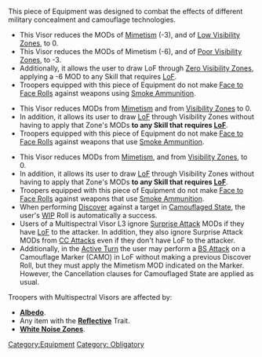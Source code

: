{{n5-section-equipment}}


This piece of Equipment was designed to combat the effects of different military concealment and camouflage technologies.

{{css_skillbox |black| MULTISPECTRAL VISOR LEVEL 1 | AUTOMATIC EQUIPMENT }}
{{skill-label | Obligatory }}
{{effects}}
* This Visor reduces the MODs of [[Mimetism]] (-3), and of [[Low Visibility Zone]]s, to 0.
* This Visor reduces the MODs of Mimetism (-6), and of [[Poor Visibility Zone]]s, to -3.
* Additionally, it allows the user to draw LoF through [[Zero Visibility Zone]]s, applying a -6 MOD to any Skill that requires [[LoF]].
* Troopers equipped with this piece of Equipment do not make [[Face to Face Roll]]s against weapons using [[Smoke Ammunition]].
{{css_skillbox-end}}


{{css_skillbox |black| MULTISPECTRAL VISOR LEVEL 2 | AUTOMATIC EQUIPMENT }}
{{skill-label | Obligatory }}

{{effects}}
* This Visor reduces MODs from [[Mimetism]] and from [[Visibility Zone]]s to 0.
* In addition, it allows its user to draw [[LoF]] through Visibility Zones without having to apply that Zone's MODs '''to any Skill that requires [[LoF]]'''.
* Troopers equipped with this piece of Equipment do not make [[Face to Face Roll]]s against weapons that use [[Smoke Ammunition]].
{{css_skillbox-end}}


{{css_skillbox |black| MULTISPECTRAL VISOR LEVEL 3 | AUTOMATIC EQUIPMENT }}
{{skill-label | Obligatory }}
{{effects}}
* This Visor reduces MODs from [[Mimetism]], and from [[Visibility Zone]]s, to 0.
* In addition, it allows its user to draw [[LoF]] through Visibility Zones without having to apply that Zone's MODs '''to any Skill that requires [[LoF]]'''.
* Troopers equipped with this piece of Equipment do not make [[Face to Face Roll]]s against weapons that use [[Smoke Ammunition]].
* When performing [[Discover]] against a target in [[Camouflaged State]], the user's [[WIP]] Roll is automatically a success.
* Users of a Multispectral Visor L3 ignore [[Surprise Attack]] MODs if they have [[LoF]] to the attacker. In addition, they also ignore Surprise Attack MODs from [[CC Attack]]s even if they don't have LoF to the attacker.
* Additionally, in the [[Active Turn]] the user may perform a [[BS Attack]] on a Camouflage Marker (CAMO) in LoF without making a previous Discover Roll, but they must apply the Mimetism MOD indicated on the Marker. However, the Cancellation clauses for Camouflaged State are applied as usual.
{{css_skillbox-end}}


{{see-also-start}}
Troopers with Multispectral Visors are affected by:
* '''[[Albedo]]'''.
* Any item with the '''[[Reflective]]''' Trait.
* '''[[White Noise Zone]]s'''.
{{see-also-end}}



{{n5-section-equipment}}



[[Category:Equipment]]

<!-- Label and Trait categories. -->
[[Category: Obligatory ]]